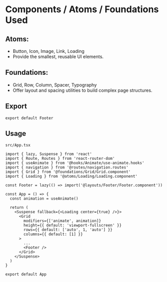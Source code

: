 
<Meta title='Layouts/Footer' />

# Components / Atoms / Foundations Used

## Atoms:

- Button, Icon, Image, Link, Loading
- Provide the smallest, reusable UI elements.

## Foundations:

- Grid, Row, Column, Spacer, Typography
- Offer layout and spacing utilities to build complex page structures.

## Export

`export default Footer`

## Usage

`src/App.tsx`

```tsx
import { lazy, Suspense } from 'react'
import { Route, Routes } from 'react-router-dom'
import { useAnimate } from '@hooks/Animate/use-animate.hooks'
import { navigation } from '@routes/navigation.routes'
import { Grid } from '@foundations/Grid/Grid.component'
import { Loading } from '@atoms/Loading/Loading.component'

const Footer = lazy(() => import('@layouts/Footer/Footer.component'))

const App = () => {
  const animation = useAnimate()

  return (
    <Suspense fallback={<Loading center={true} />}>
      <Grid
        modifiers={['animate', animation]}
        height={{ default: 'viewport-fullscreen' }}
        rows={{ default: ['auto', 1, 'auto'] }}
        columns={{ default: [1] }}
      >
        ...
        <Footer />
      </Grid>
    </Suspense>
  )
}

export default App
```
